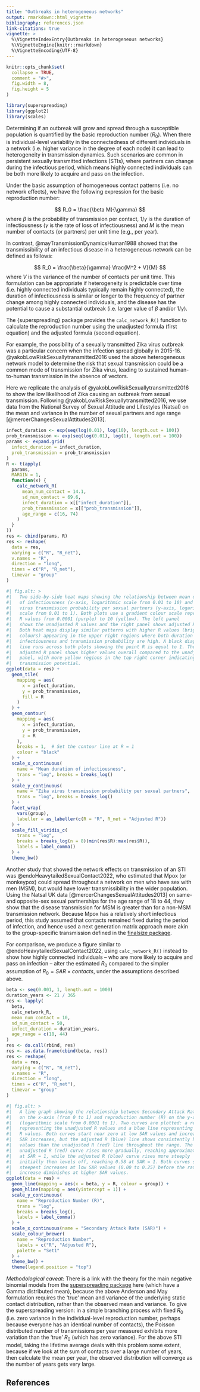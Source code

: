 ```yaml
---
title: "Outbreaks in heterogeneous networks"
output: rmarkdown::html_vignette
bibliography: references.json
link-citations: true
vignette: >
  %\VignetteIndexEntry{Outbreaks in heterogeneous networks}
  %\VignetteEngine{knitr::rmarkdown}
  %\VignetteEncoding{UTF-8}
---
```


```r
knitr::opts_chunk$set(
  collapse = TRUE,
  comment = "#>",
  fig.width = 8,
  fig.height = 5
)
```

```r
library(superspreading)
library(ggplot2)
library(scales)
```

Determining if an outbreak will grow and spread through a susceptible population is quantified by the basic reproduction number ($R_0$). When there is individual-level variability in the connectedness of different individuals in a network (i.e. higher variance in the degree of each node) it can lead to heterogeneity in transmission dynamics. Such scenarios are common in persistent sexually transmitted infections (STIs), where partners can change during the infectious period, which means highly connected individuals can be both more likely to acquire and pass on the infection.

Under the basic assumption of homogeneous contact patterns (i.e. no network effects), we have the following expression for the basic reproduction number:

$$
R_0 = \frac{\beta M}{\gamma}
$$
where $\beta$ is the probability of transmission per contact, $1/\gamma$ is the duration of infectiousness ($\gamma$ is the rate of loss of infectiousness) and $M$ is the mean number of contacts (or partners) per unit time (e.g., per year). 

In contrast, @mayTransmissionDynamicsHuman1988 showed that the transmissibility of an infectious disease in a heterogeneous network can be defined as follows:

$$
R_0 = \frac{\beta}{\gamma} \frac{M^2 + V}{M}
$$
where $V$ is the variance of the number of contacts per unit time. This formulation can be appropriate if heterogeneity is predictable over time (i.e. highly connected individuals typically remain highly connected), the duration of infectiousness is similar or longer to the frequency of partner change among highly connected individuals, and the disease has the potential to cause a substantial outbreak (i.e. larger value of $\beta$ and/or $1/\gamma$). 

The {superspreading} package provides the `calc_network_R()` function to calculate the reproduction number using the unadjusted formula (first equation) and the adjusted formula (second equation).

For example, the possibility of a sexually transmitted Zika virus outbreak was a particular concern when the infection spread globally in 2015-16. @yakobLowRiskSexuallytransmitted2016 used the above heterogeneous network model to determine the risk that sexual transmission could be a common mode of transmission for Zika virus, leading to sustained human-to-human transmission in the absence of vectors.

Here we replicate the analysis of @yakobLowRiskSexuallytransmitted2016 to show the low likelihood of Zika causing an outbreak from sexual transmission. Following @yakobLowRiskSexuallytransmitted2016, we use data from the National Survey of Sexual Attitude and Lifestyles (Natsal) on the mean and variance in the number of sexual partners and age range [@mercerChangesSexualAttitudes2013].

```r
infect_duration <- exp(seq(log(0.01), log(10), length.out = 100))
prob_transmission <- exp(seq(log(0.01), log(1), length.out = 100))
params <- expand.grid(
  infect_duration = infect_duration,
  prob_transmission = prob_transmission
)
R <- t(apply(
  params,
  MARGIN = 1,
  function(x) {
    calc_network_R(
      mean_num_contact = 14.1,
      sd_num_contact = 69.6,
      infect_duration = x[["infect_duration"]],
      prob_transmission = x[["prob_transmission"]],
      age_range = c(16, 74)
    )
  }
))
res <- cbind(params, R)
res <- reshape(
  data = res,
  varying = c("R", "R_net"),
  v.names = "R",
  direction = "long",
  times = c("R", "R_net"),
  timevar = "group"
)
```

```r
#| fig.alt: >
#|   Two side-by-side heat maps showing the relationship between mean duration
#|   of infectiousness (x-axis, logarithmic scale from 0.01 to 10) and Zika
#|   virus transmission probability per sexual partners (y-axis, logarithmic
#|   scale from 0.01 to 1). Both plots use a gradient colour scale representing
#|   R values from 0.0001 (purple) to 10 (yellow). The left panel
#|   shows the unadjusted R values and the right panel shows adjusted R values.
#|   Both heat maps display similar patterns with higher R values (brighter
#|   colours) appearing in the upper right regions where both duration of
#|   infectiousness and transmission probability are high. A black diagonal
#|   line runs across both plots showing the point R is equal to 1. The
#|   adjusted R panel shows higher values overall compared to the unadjusted R
#|   panel, with more yellow regions in the top right corner indicating higher
#|   transmission potential.
ggplot(data = res) +
  geom_tile(
    mapping = aes(
      x = infect_duration,
      y = prob_transmission,
      fill = R
    )
  ) +
  geom_contour(
    mapping = aes(
      x = infect_duration,
      y = prob_transmission,
      z = R
    ),
    breaks = 1,  # Set the contour line at R = 1
    colour = "black"
  ) +
  scale_x_continuous(
    name = "Mean duration of infectiousness",
    trans = "log", breaks = breaks_log()
  ) +
  scale_y_continuous(
    name = "Zika virus transmission probability per sexual partners",
    trans = "log", breaks = breaks_log()
  ) +
  facet_wrap(
    vars(group),
    labeller = as_labeller(c(R = "R", R_net = "Adjusted R"))
  ) +
  scale_fill_viridis_c(
    trans = "log",
    breaks = breaks_log(n = 8)(min(res$R):max(res$R)),
    labels = label_comma()
  ) +
  theme_bw()
```

Another study that showed the network effects on transmission of an STI was @endoHeavytailedSexualContact2022, who estimated that Mpox (or monkeypox) could spread throughout a network on men who have sex with men (MSM), but would have lower transmissibility in the wider population. Using the Natsal UK data [@mercerChangesSexualAttitudes2013] on same- and opposite-sex sexual partnerships for the age range of 18 to 44, they show that the disease transmission for MSM is greater than for a non-MSM transmission network. Because Mpox has a relatively short infectious period, this study assumed that contacts remained fixed during the period of infection, and hence used a next generation matrix approach more akin to the group-specific transmission defined in the [finalsize package](https://epiverse-trace.github.io/finalsize/).

For comparison, we produce a figure similar to @endoHeavytailedSexualContact2022, using `calc_network_R()` instead to show how highly connected individuals -- who are more likely to acquire and pass on infection -- alter the estimated $R_0$ compared to the simpler assumption of $R_0 = SAR \times contacts$, under the assumptions described above.

```r
beta <- seq(0.001, 1, length.out = 1000)
duration_years <- 21 / 365
res <- lapply(
  beta,
  calc_network_R,
  mean_num_contact = 10,
  sd_num_contact = 50,
  infect_duration = duration_years,
  age_range = c(18, 44)
)
res <- do.call(rbind, res)
res <- as.data.frame(cbind(beta, res))
res <- reshape(
  data = res,
  varying = c("R", "R_net"),
  v.names = "R",
  direction = "long",
  times = c("R", "R_net"),
  timevar = "group"
)
```

```r
#| fig.alt: >
#|   A line graph showing the relationship between Secondary Attack Rate (SAR)
#|   on the x-axis (from 0 to 1) and reproduction number (R) on the y-axis
#|   (logarithmic scale from 0.0001 to 1). Two curves are plotted: a red line
#|   representing the unadjusted R values and a blue line representing adjusted
#|   R values. Both curves start near zero at low SAR values and increase as
#|   SAR increases, but the adjusted R (blue) line shows consistently higher
#|   values than the unadjusted R (red) line throughout the range. The
#|   unadjusted R (red) curve rises more gradually, reaching approximately 0.02
#|   at SAR = 1, while the adjusted R (blue) curve rises more steeply
#|   initially then levels off, reaching 0.58 at SAR = 1. Both curves show the
#|   steepest increases at low SAR values (0.00 to 0.25) before the rate of
#|   increase diminishes at higher SAR values.
ggplot(data = res) +
  geom_line(mapping = aes(x = beta, y = R, colour = group)) +
  geom_hline(mapping = aes(yintercept = 1)) +
  scale_y_continuous(
    name = "Reproduction Number (R)",
    trans = "log",
    breaks = breaks_log(),
    labels = label_comma()
  ) +
  scale_x_continuous(name = "Secondary Attack Rate (SAR)") +
  scale_colour_brewer(
    name = "Reproduction Number",
    labels = c("R", "Adjusted R"),
    palette = "Set1"
  ) +
  theme_bw() +
  theme(legend.position = "top")
```

::: {.alert .alert-warning}
_Methodological caveat_: There is a link with the theory for the main negative binomial models from the [superspreading package](https://epiverse-trace.github.io/superspreading/) here (which have a Gamma distributed mean), because the above Anderson and May formulation requires the 'true' mean and variance of the underlying static contact distribution, rather than the observed mean and variance. To give the superspreading version: in a simple branching process with fixed $R_0$ (i.e. zero variance in the individual-level reproduction number, perhaps because everyone has an identical number of contacts), the Poisson distributed number of transmissions per year measured exhibits more variation than the 'true' $R_0$ (which has zero variance). For the above STI model, taking the lifetime average deals with this problem some extent, because if we look at the sum of contacts over a large number of years, then calculate the mean per year, the observed distribution will converge as the number of years gets very large.
:::

## References

